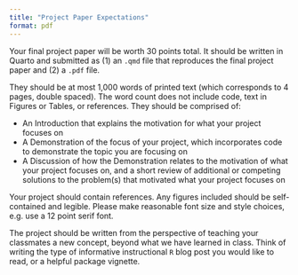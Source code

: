 ```yaml
---
title: "Project Paper Expectations"
format: pdf
---
```


Your final project paper will be worth 30 points total. It should be written in Quarto and submitted as (1) an `.qmd` file that reproduces the final project paper and (2) a `.pdf` file.

They should be at most 1,000 words of printed text (which corresponds to 4 pages, double spaced). The word count does not include code, text in Figures or Tables, or references. They should be comprised of:

* An Introduction that explains the motivation for what your project focuses on
* A Demonstration of the focus of your project, which incorporates code to demonstrate the topic you are focusing on
* A Discussion of how the Demonstration relates to the motivation of what your project focuses on, and a short review of additional or competing solutions to the problem(s) that motivated what your project focuses on

Your project should contain references. Any figures included should be self-contained and legible. Please make reasonable font size and style choices, e.g. use a 12 point serif font.

The project should be written from the perspective of teaching your classmates a new concept, beyond what we have learned in class. Think of writing the type of informative instructional `R` blog post you would like to read, or a helpful package vignette. 